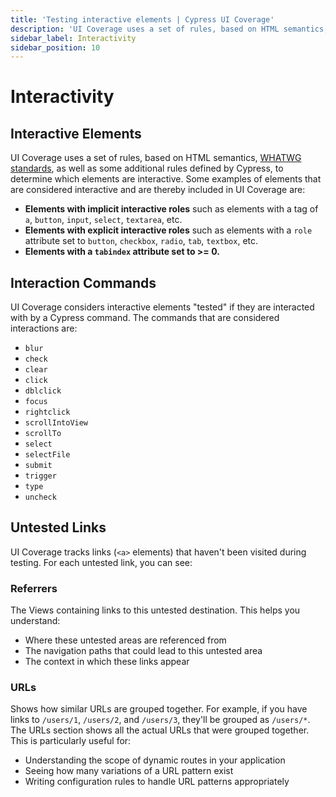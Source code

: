 ```yaml
---
title: 'Testing interactive elements | Cypress UI Coverage'
description: 'UI Coverage uses a set of rules, based on HTML semantics, WHATWG standards, as well as some additional rules defined by Cypress, to determine which elements are interactive.'
sidebar_label: Interactivity
sidebar_position: 10
---
```


# Interactivity

<UICovAddon />

## Interactive Elements

UI Coverage uses a set of rules, based on HTML semantics, [WHATWG standards](https://html.spec.whatwg.org/dev/dom.html#interactive-content), as well as some additional rules defined by Cypress, to determine which elements are interactive. Some examples of elements that are considered interactive and are thereby included in UI Coverage are:

- **Elements with implicit interactive roles** such as elements with a tag of `a`, `button`, `input`, `select`, `textarea`, etc.
- **Elements with explicit interactive roles** such as elements with a `role` attribute set to `button`, `checkbox`, `radio`, `tab`, `textbox`, etc.
- **Elements with a `tabindex` attribute set to >= 0.**

## Interaction Commands

UI Coverage considers interactive elements "tested" if they are interacted with by a Cypress command. The commands that are considered interactions are:

- `blur`
- `check`
- `clear`
- `click`
- `dblclick`
- `focus`
- `rightclick`
- `scrollIntoView`
- `scrollTo`
- `select`
- `selectFile`
- `submit`
- `trigger`
- `type`
- `uncheck`

## Untested Links

UI Coverage tracks links (`<a>` elements) that haven't been visited during testing. For each untested link, you can see:

### Referrers

The Views containing links to this untested destination. This helps you understand:

- Where these untested areas are referenced from
- The navigation paths that could lead to this untested area
- The context in which these links appear

### URLs

Shows how similar URLs are grouped together. For example, if you have links to `/users/1`, `/users/2`, and `/users/3`, they'll be grouped as `/users/*`. The URLs section shows all the actual URLs that were grouped together. This is particularly useful for:

- Understanding the scope of dynamic routes in your application
- Seeing how many variations of a URL pattern exist
- Writing configuration rules to handle URL patterns appropriately
